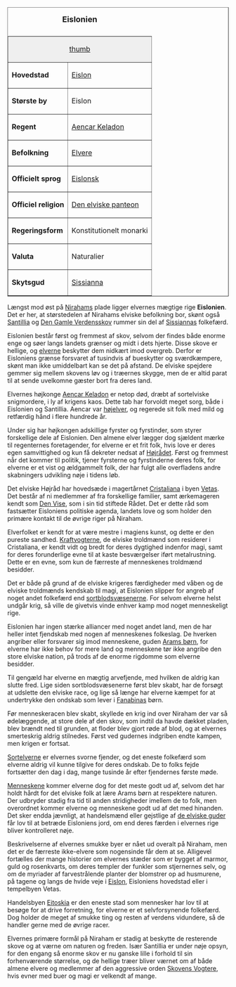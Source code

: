{{title:Eislonien}}
{{author:Jesper Kristiansen}}
{{timestamp:2012-03-13T10:17:39Z}}
{{copyright:Eislonien}}
<table border=1 cellpadding=2 cellspacing=0 align=right style="margin-left:1em">
<caption><font size="+1">'''Eislonien'''</font></caption>
<tr valign=top><td style="background:#efefef;" colspan=2 align=center>[[Fil:Eisloniens_banner.jpg|thumb]]
<tr valign=top><td>'''Hovedstad'''<td>[[Eislon]]
<tr valign=top><td>'''Største by'''<td>Eislon
<tr valign=top><td>'''Regent'''<td>[[Aencar Keladon]]
<tr valign=top><td>'''Befolkning'''<td>[[Elver|Elvere]]
<tr valign=top><td>'''Officielt sprog'''<td>[[Eislonsk]]
<tr valign=top><td>'''Officiel religion'''<td>[[Den elviske panteon]]
<tr valign=top><td>'''Regeringsform'''<td>Konstitutionelt monarki
<tr valign=top><td>'''Valuta'''<td>Naturalier
<tr valign=top><td>'''Skytsgud'''<td>[[Sissianna]]
</table>
Længst mod øst på [[Niraham|Nirahams]] plade ligger elvernes mægtige rige '''Eislonien'''. Det er her, at størstedelen af Nirahams elviske befolkning bor, skønt også [[Santillia]] og [[Verdensskoven|Den Gamle Verdensskov]] rummer sin del af [[Sissianna|Sissiannas]] folkefærd.

Eislonien består først og fremmest af skov, selvom der findes både enorme enge og søer langs landets grænser og midt i dets hjerte. Disse skove er hellige, og [[elver|elverne]] beskytter dem nidkært imod overgreb. Derfor er Eisloniens grænse forsvaret af tusindvis af bueskytter og sværdkæmpere, skønt man ikke umiddelbart kan se det på afstand. De elviske spejdere gemmer sig mellem skovens løv og i træernes skygge, men de er altid parat til at sende uvelkomne gæster bort fra deres land.

Elvernes højkonge [[Aencar Keladon]] er netop død, dræbt af sortelviske snigmordere, i ly af krigens kaos. Dette tab har forvoldt meget sorg, både i Eislonien og Santillia. Aencar var [[højelver]], og regerede sit folk med mild og retfærdig hånd i flere hundrede år.

Under sig har højkongen adskillige fyrster og fyrstinder, som styrer forskellige dele af Eislonien. Den almene elver lægger dog sjældent mærke til regenternes foretagender, for elverne er et frit folk, hvis love er deres egen samvittighed og kun få dekreter nedsat af [[Højrådet]]. Først og fremmest når det kommer til politik, tjener fyrsterne og fyrstinderne deres folk, for elverne er et vist og ældgammelt folk, der har fulgt alle overfladens andre skabningers udvikling nøje i tidens løb.

Det elviske Højråd har hovedsæde i magertårnet [[Cristaliana]] i byen [[Vetas]]. Det består af ni medlemmer af fra forskellige familier, samt ærkemageren kendt som [[Den Vise]], som i sin tid stiftede Rådet. Det er dette råd som fastsætter Eisloniens politiske agenda, landets love og som holder den primære kontakt til de øvrige riger på Niraham.

Elverfolket er kendt for at være mestre i magiens kunst, og dette er den pureste sandhed. [[Kraftvogter|Kraftvogterne]], de elviske troldmænd som residerer i Cristaliana, er kendt vidt og bredt for deres dygtighed indenfor magi, samt for deres forunderlige evne til at kaste besværgelser iført metalrustning. Dette er en evne, som kun de færreste af menneskenes troldmænd besidder.

Det er både på grund af de elviske krigeres færdigheder med våben og de elviske troldmænds kendskab til magi, at Eislonien slipper for angreb af noget andet folkefærd end [[sortblodsvæsen|sortblodsvæsenerne]]. For selvom elverne helst undgår krig, så ville de givetvis vinde enhver kamp mod noget menneskeligt rige.

Eislonien har ingen stærke alliancer med noget andet land, men de har heller intet fjendskab med nogen af menneskenes folkeslag. De hverken angriber eller forsvarer sig imod menneskene, guden [[Arams børn]], for elverne har ikke behov for mere land og menneskene tør ikke angribe den store elviske nation, på trods af de enorme rigdomme som elverne besidder.

Til gengæld har elverne en mægtig arvefjende, med hvilken de aldrig kan slutte fred. Lige siden sortblodsvæsenerne først blev skabt, har de forsøgt at udslette den elviske race, og lige så længe har elverne kæmpet for at undertrykke den ondskab som lever i [[Fanabina|Fanabinas]] børn.

Før menneskeracen blev skabt, skyllede en krig ind over Niraham der var så ødelæggende, at store dele af den skov, som indtil da havde dækket pladen, blev brændt ned til grunden, at floder blev gjort røde af blod, og at elvernes smerteskrig aldrig stilnedes. Først ved gudernes indgriben endte kampen, men krigen er fortsat.

[[Sortelver|Sortelverne]] er elvernes svorne fjender, og det eneste folkefærd som elverne aldrig vil kunne tilgive for deres ondskab. De to folks fejde fortsætter den dag i dag, mange tusinde år efter fjendernes første møde.

[[Menneske|Menneskene]] kommer elverne dog for det meste godt ud af, selvom det har holdt hårdt for det elviske folk at lære Arams børn at respektere naturen. Der udbryder stadig fra tid til anden stridigheder imellem de to folk, men overordnet kommer elverne og menneskene godt ud af det med hinanden. Det sker endda jævnligt, at handelsmænd eller gejstlige af [[den elviske panteon|de elviske guder]] får lov til at betræde Eisloniens jord, om end deres færden i elvernes rige bliver kontrolleret nøje.

Beskrivelserne af elvernes smukke byer er nået ud overalt på Niraham, men det er de færreste ikke-elvere som nogensinde får dem at se. Alligevel fortælles der mange historier om elvernes stæder som er bygget af marmor, guld og rosenkvarts, om deres templer der funkler som stjernernes selv, og om de myriader af farvestrålende planter der blomstrer op ad husmurene, på tagene og langs de hvide veje i [[Eislon]], Eisloniens hovedstad eller i tempelbyen Vetas.

Handelsbyen [[Eitoskia]] er den eneste stad som mennesker har lov til at besøge for at drive forretning, for elverne er et selvforsynende folkefærd. Dog holder de meget af smukke ting og resten af verdens vidundere, så de handler gerne med de øvrige racer.

Elvernes primære formål på Niraham er stadig at beskytte de resterende skove og at værne om naturen og freden. Især Santillia er under nøje opsyn, for den engang så enorme skov er nu ganske lille i forhold til sin forhenværende størrelse, og de hellige træer bliver værnet om af både almene elvere og medlemmer af den aggressive orden [[Skovens Vogtere]], hvis evner med buer og magi er velkendt af mange.
